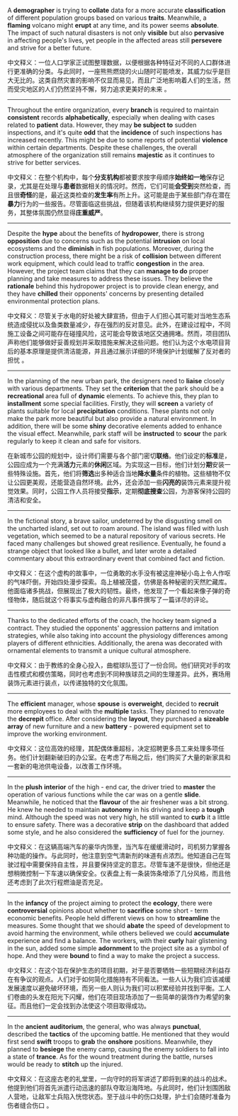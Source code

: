 A **demographer** is trying to **collate** data for a more accurate **classification** of different population groups based on various **traits**. Meanwhile, a **flaming** volcano might **erupt** at any time, and its power seems **absolute**. The impact of such natural disasters is not only **visible** but also **pervasive** in affecting people's lives, yet people in the affected areas still **persevere** and strive for a better future. 

中文释义：一位人口学家正试图整理数据，以便根据各种特征对不同的人口群体进行更准确的分类。与此同时，一座熊熊燃烧的火山随时可能喷发，其威力似乎是巨大无比的。这类自然灾害的影响不仅显而易见，而且广泛地影响着人们的生活，然而受灾地区的人们仍然坚持不懈，努力追求更美好的未来 。 

___

Throughout the entire organization, every **branch** is required to maintain **consistent** records **alphabetically**, especially when dealing with cases related to **patient** data. However, they may **be subject to** sudden inspections, and it's quite **odd** that the **incidence** of such inspections has increased recently. This might be due to some reports of potential **violence** within certain departments. Despite these challenges, the overall atmosphere of the organization still remains **majestic** as it continues to strive for better services. 

中文释义：在整个机构中，每个**分支机构**都被要求按字母顺序**始终如一地**保存记录，尤其是在处理与**患者**数据相关的情况时。然而，它们可能**会受到**突然检查，而且很**奇怪**的是，最近这类检查的**发生率**有所上升。这可能是由于某些部门存在潜在**暴力**行为的一些报告。尽管面临这些挑战，但随着该机构继续努力提供更好的服务，其整体氛围仍然显得**庄重威严**。  

___

Despite the **hype** about the benefits of **hydropower**, there is strong **opposition** due to concerns such as the potential **intrusion** on local ecosystems and the **diminish** in fish populations. Moreover, during the construction process, there might be a risk of **collision** between different work equipment, which could lead to traffic **congestion** in the area. However, the project team claims that they can **manage to do** proper planning and take measures to address these issues. They believe the **rationale** behind this hydropower project is to provide clean energy, and they have **chilled** their opponents' concerns by presenting detailed environmental protection plans. 

中文释义：尽管关于水电的好处被大肆宣扬，但由于人们担心其可能对当地生态系统造成侵扰以及鱼类数量减少，存在强烈的反对意见。此外，在建设过程中，不同施工设备之间可能存在碰撞风险，这可能会导致该地区交通拥堵。然而，项目团队声称他们能够做好妥善规划并采取措施来解决这些问题。他们认为这个水电项目背后的基本原理是提供清洁能源，并且通过展示详细的环境保护计划缓解了反对者的担忧 。  

___

In the planning of the new urban park, the designers need to **liaise** closely with various departments. They set the **criterion** that the park should be a **recreational** area full of **dynamic** elements. To achieve this, they plan to **installment** some special facilities. Firstly, they will **screen** a variety of plants suitable for local **precipitation** conditions. These plants not only make the park more beautiful but also provide a natural environment. In addition, there will be some **shiny** decorative elements added to enhance the visual effect. Meanwhile, park staff will be **instructed** to **scour** the park regularly to keep it clean and safe for visitors. 

在新城市公园的规划中，设计师们需要与各个部门密切**联络**。他们设定的**标准**是，公园应成为一个充满**活力**元素的**休闲**区域。为实现这一目标，他们计划分**期**安装一些特殊设施。首先，他们将**筛选**出多种适合当地**降水量**条件的植物。这些植物不仅让公园更美观，还能营造自然环境。此外，还会添加一些**闪亮的**装饰元素来提升视觉效果。同时，公园工作人员将接受**指示**，定期**彻底搜查**公园，为游客保持公园的清洁和安全。  

___

In the fictional story, a brave sailor, undeterred by the disgusting smell on the uncharted island, set out to roam around. The island was filled with lush vegetation, which seemed to be a natural repository of various secrets. He faced many challenges but showed great resilience. Eventually, he found a strange object that looked like a bullet, and later wrote a detailed commentary about this extraordinary event that combined fact and fiction. 

中文释义：在这个虚构的故事中，一位勇敢的水手没有被这座神秘小岛上令人作呕的气味吓倒，开始四处漫步探索。岛上植被茂盛，仿佛是各种秘密的天然贮藏库。他面临诸多挑战，但展现出了极大的韧性。最终，他发现了一个看起来像子弹的奇怪物体，随后就这个将事实与虚构融合的非凡事件撰写了一篇详尽的评论。 

___

Thanks to the dedicated efforts of the coach, the hockey team signed a contract. They studied the opponents' aggression patterns and imitation strategies, while also taking into account the physiology differences among players of different ethnicities. Additionally, the arena was decorated with ornamental elements to transmit a unique cultural atmosphere. 

中文释义：由于教练的全身心投入，曲棍球队签订了一份合同。他们研究对手的攻击性模式和模仿策略，同时也考虑到不同种族球员之间的生理差异。此外，赛场用装饰元素进行装点，以传递独特的文化氛围。  

___

The **efficient** manager, whose **spouse** is **overweight**, decided to **recruit** more employees to deal with the **multiple** tasks. They planned to renovate the **decrepit** office. After considering the **layout**, they purchased a **sizeable** **array** of new furniture and a new **battery** - powered equipment set to improve the working environment. 

中文释义：这位高效的经理，其配偶体重超标，决定招聘更多员工来处理多项任务。他们计划翻新破旧的办公室。在考虑了布局之后，他们购买了大量的新家具和一套新的电池供电设备，以改善工作环境。 

___

In the **plush** **interior** of the high - end car, the driver tried to **master** the operation of various functions while the car was on a gentle **slide**. Meanwhile, he noticed that the **flavour** of the air freshener was a bit strong. He knew he needed to maintain **autonomy** in his driving and keep a **tough** mind. Although the speed was not very high, he still wanted to **curb** it a little to ensure safety. There was a decorative **strip** on the dashboard that added some style, and he also considered the **sufficiency** of fuel for the journey. 

中文释义：在这辆高端汽车的豪华内饰里，当汽车在缓缓滑动时，司机努力掌握各种功能的操作。与此同时，他注意到空气清新剂的味道有点浓烈。他知道自己在驾驶过程中需要保持自主性，并且要保持坚定的意志。尽管车速不是很快，但他还是想稍微控制一下车速以确保安全。仪表盘上有一条装饰条增添了几分风格，而且他还考虑到了此次行程燃油是否充足。  

___

In the **infancy** of the project aiming to protect the **ecology**, there were **controversial** opinions about whether to **sacrifice** some short - term economic benefits. People held different views on how to **streamline** the measures. Some thought that we should **abate** the speed of development to avoid harming the environment, while others believed we could **accumulate** experience and find a balance. The workers, with their **curly** hair glistening in the sun, added some simple **adornment** to the project site as a symbol of hope. And they were **bound** to find a way to make the project a success. 

中文释义：在这个旨在保护生态的项目初期，对于是否要牺牲一些短期经济利益存在有争议的观点。人们对于如何简化措施持有不同看法。一些人认为我们应该减缓发展速度以避免破坏环境，而另一些人则认为我们可以积累经验并找到平衡。工人们卷曲的头发在阳光下闪耀，他们在项目现场添加了一些简单的装饰作为希望的象征。而且他们一定会找到办法使这个项目取得成功。 

___

In the **ancient** **auditorium**, the general, who was always **punctual**, described the **tactics** of the upcoming battle. He mentioned that they would first send **swift** troops to **grab** the **onshore** positions. Meanwhile, they planned to **besiege** the enemy camp, causing the enemy soldiers to fall into a state of **trance**. As for the wound treatment during the battle, nurses would be ready to **stitch** up the injured. 

中文释义：在这座古老的礼堂里，一向守时的将军讲述了即将到来的战斗的战术。他提到他们将首先派遣行动迅速的部队夺取沿海阵地。与此同时，他们计划围困敌人营地，让敌军士兵陷入恍惚状态。至于战斗中的伤口处理，护士们会随时准备为伤者缝合伤口 。  
